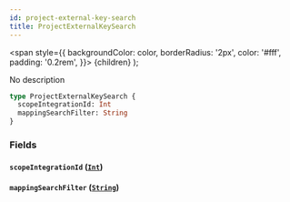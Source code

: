 ```yaml
---
id: project-external-key-search
title: ProjectExternalKeySearch
---
```


<span
style={{
      backgroundColor: color,
      borderRadius: '2px',
      color: '#fff',
      padding: '0.2rem',
    }}>
{children}
</span>
);

No description

```graphql
type ProjectExternalKeySearch {
  scopeIntegrationId: Int
  mappingSearchFilter: String
}
```

### Fields

#### `scopeIntegrationId` ([`Int`](/api/graphql/documentation/scalars/int))

#### `mappingSearchFilter` ([`String`](/api/graphql/documentation/scalars/string))
